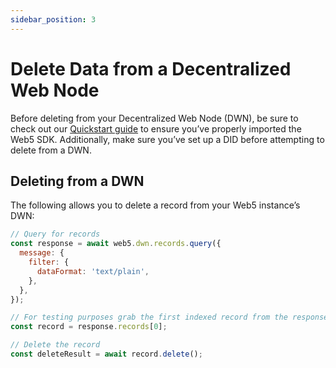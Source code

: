 ```yaml
---
sidebar_position: 3
---
```


# Delete Data from a Decentralized Web Node

Before deleting from your Decentralized Web Node (DWN), be sure to check out our [Quickstart guide](../../quickstart) to ensure you’ve properly imported the Web5 SDK. Additionally, make sure you’ve set up a DID before attempting to delete from a DWN.

## Deleting from a DWN

The following allows you to delete a record from your Web5 instance’s DWN:

```jsx
// Query for records
const response = await web5.dwn.records.query({
  message: {
    filter: {
      dataFormat: 'text/plain',
    },
  },
});

// For testing purposes grab the first indexed record from the response
const record = response.records[0];

// Delete the record
const deleteResult = await record.delete();
```
